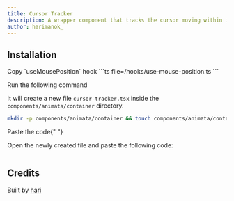 ```yaml
---
title: Cursor Tracker
description: A wrapper component that tracks the cursor moving within it
author: harimanok_
---
```


<ComponentPreview name="container-cursor-tracker--docs" />

## Installation

<Steps>
<Step>Copy `useMousePosition` hook</Step>
```ts file=<rootDir>/hooks/use-mouse-position.ts
```

<Step>Run the following command</Step>

It will create a new file `cursor-tracker.tsx` inside the `components/animata/container` directory.

```bash
mkdir -p components/animata/container && touch components/animata/container/cursor-tracker.tsx
```

<Step>Paste the code</Step>{" "}

Open the newly created file and paste the following code:

```jsx file=<rootDir>/animata/container/cursor-tracker.tsx

```

</Steps>

## Credits

Built by [hari](https://github.com/hari)
